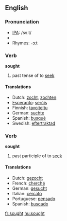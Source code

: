 ==English==

=== Pronunciation ===
*[[w:IPA|IPA]]: /sɔːt/
*{{audio|en-us-sought.ogg|Audio (US)}}
*Rhymes: [[Rhymes:English:-ɔːt|-ɔːt]]

=== Verb ===
'''sought'''

# past tense of to [[seek]]

==== Translations ====
*Dutch: [[zocht]], [[zochten]]
*[[Esperanto]]: [[serĉis]]
*Finnish: [[tavoiteltu]]
*German: [[suchte]]<!-- this is just 1ps -->
*Spanish: [[busqué]]<!-- this is just 1ps -->
*Swedish: [[eftertraktad]]

=== Verb ===
'''sought'''

# past participle of to [[seek]]

==== Translations ====
*Dutch: [[gezocht]]
*French: [[cherché]]
*German: [[gesucht]]
*Italian: [[cercato]]
*Portuguese: [[pensado]]
*Spanish: [[buscado]]

[[fr:sought]]
[[hu:sought]]